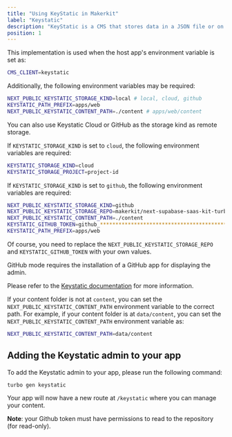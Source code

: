 ```yaml
---
title: "Using KeyStatic in Makerkit"
label: "Keystatic"
description: "KeyStatic is a CMS that stores data in a JSON file or on your Github repository. It's the default CMS implementation in Makerkit."
position: 1
---
```


This implementation is used when the host app's environment variable is set as:

```bash
CMS_CLIENT=keystatic
```

Additionally, the following environment variables may be required:

```bash
NEXT_PUBLIC_KEYSTATIC_STORAGE_KIND=local # local, cloud, github
KEYSTATIC_PATH_PREFIX=apps/web
NEXT_PUBLIC_KEYSTATIC_CONTENT_PATH=./content # apps/web/content
```

You can also use Keystatic Cloud or GitHub as the storage kind as remote storage.

If `KEYSTATIC_STORAGE_KIND` is set to `cloud`, the following environment variables are required:

```bash
KEYSTATIC_STORAGE_KIND=cloud
KEYSTATIC_STORAGE_PROJECT=project-id
```

If `KEYSTATIC_STORAGE_KIND` is set to `github`, the following environment variables are required:

```bash
NEXT_PUBLIC_KEYSTATIC_STORAGE_KIND=github
NEXT_PUBLIC_KEYSTATIC_STORAGE_REPO=makerkit/next-supabase-saas-kit-turbo-demo
NEXT_PUBLIC_KEYSTATIC_CONTENT_PATH=./content
KEYSTATIC_GITHUB_TOKEN=github_**********************************************
KEYSTATIC_PATH_PREFIX=apps/web
```

Of course, you need to replace the `NEXT_PUBLIC_KEYSTATIC_STORAGE_REPO` and `KEYSTATIC_GITHUB_TOKEN` with your own values.

GitHub mode requires the installation of a GitHub app for displaying the admin.

Please refer to the [Keystatic documentation](https://keystatic.com/docs/github-model) for more information.

If your content folder is not at `content`, you can set the `NEXT_PUBLIC_KEYSTATIC_CONTENT_PATH` environment variable to the correct path. For example, if your content folder is at `data/content`, you can set the `NEXT_PUBLIC_KEYSTATIC_CONTENT_PATH` environment variable as:

```bash
NEXT_PUBLIC_KEYSTATIC_CONTENT_PATH=data/content
```

## Adding the Keystatic admin to your app

To add the Keystatic admin to your app, please run the following command:

```bash
turbo gen keystatic
```

Your app will now have a new route at `/keystatic` where you can manage your content.

**Note**: your Github token must have permissions to read to the repository (for read-only).

